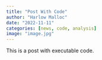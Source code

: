 ```yaml
---
title: "Post With Code"
author: "Harlow Malloc"
date: "2022-11-11"
categories: [news, code, analysis]
image: "image.jpg"
---
```


This is a post with executable code.
